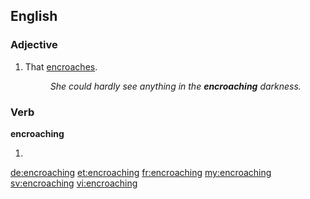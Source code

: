 ==English==

===Adjective===
{{en-adj|-}}

# That [[encroach]]es.
#:''She could hardly see anything in the '''encroaching''' darkness.''

===Verb===
'''encroaching'''

# {{present participle of|encroach}}

[[de:encroaching]]
[[et:encroaching]]
[[fr:encroaching]]
[[my:encroaching]]
[[sv:encroaching]]
[[vi:encroaching]]